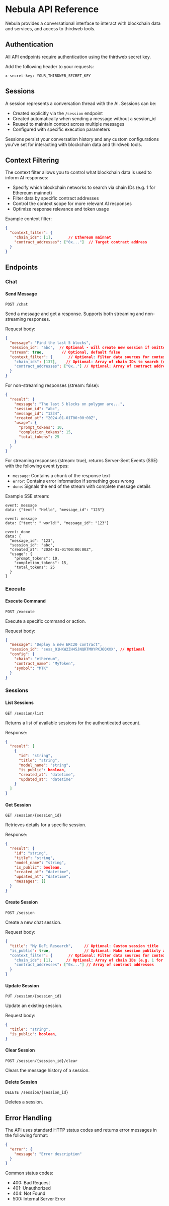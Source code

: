 # Nebula API Reference

Nebula provides a conversational interface to interact with blockchain data and services, and access to thirdweb tools.

## Authentication

All API endpoints require authentication using the thirdweb secret key.

Add the following header to your requests:

```
x-secret-key: YOUR_THIRDWEB_SECRET_KEY
```

## Sessions

A session represents a conversation thread with the AI. Sessions can be:

- Created explicitly via the `/session` endpoint
- Created automatically when sending a message without a session_id
- Reused to maintain context across multiple messages
- Configured with specific execution parameters

Sessions persist your conversation history and any custom configurations you've set for interacting with blockchain data and thirdweb tools.

## Context Filtering

The context filter allows you to control what blockchain data is used to inform AI responses:

- Specify which blockchain networks to search via chain IDs (e.g. 1 for Ethereum mainnet)
- Filter data by specific contract addresses
- Control the context scope for more relevant AI responses
- Optimize response relevance and token usage

Example context filter:
```json
{
  "context_filter": {
    "chain_ids": [1],       // Ethereum mainnet
    "contract_addresses": ["0x..."]  // Target contract address
  }
}
```

## Endpoints

### Chat

#### Send Message

```http
POST /chat
```

Send a message and get a response. Supports both streaming and non-streaming responses.

Request body:

```json
{
  "message": "Find the last 5 blocks",
  "session_id": "abc",  // Optional - will create new session if omitted
  "stream": true,        // Optional, default false
  "context_filter": {       // Optional: Filter data sources for context
    "chain_ids": [137],    // Optional: Array of chain IDs to search (e.g. 137 for Polygon)
    "contract_addresses": ["0x.."] // Optional: Array of contract addresses 
  }
}
```

For non-streaming responses (stream: false):

```json
{
  "result": {
    "message": "The last 5 blocks on polygon are...",
    "session_id": "abc",
    "message_id": "1234",
    "created_at": "2024-01-01T00:00:00Z",
    "usage": {
      "prompt_tokens": 10,
      "completion_tokens": 15,
      "total_tokens": 25 
    }
  }
}
```

For streaming responses (stream: true), returns Server-Sent Events (SSE) with the following event types:

- `message`: Contains a chunk of the response text
- `error`: Contains error information if something goes wrong
- `done`: Signals the end of the stream with complete message details

Example SSE stream:

```
event: message
data: {"text": "Hello", "message_id": "123"}

event: message
data: {"text": " world!", "message_id": "123"}

event: done
data: {
  "message_id": "123",
  "session_id": "abc",
  "created_at": "2024-01-01T00:00:00Z",
  "usage": {
    "prompt_tokens": 10,
    "completion_tokens": 15,
    "total_tokens": 25
  }
}
```

### Execute

#### Execute Command

```http
POST /execute
```

Execute a specific command or action.

Request body:

```json
{
  "message": "Deploy a new ERC20 contract",
  "session_id": "sess_01HKW2ZH45JNQRTM0YPKJ6QXXX", // Optional
  "config": {
    "chain": "ethereum",
    "contract_name": "MyToken",
    "symbol": "MTK"
  }
}
```


### Sessions

#### List Sessions

```http
GET /session/list
```

Returns a list of available sessions for the authenticated account.

Response:

```json
{
  "result": [
    {
      "id": "string",
      "title": "string",
      "model_name": "string",
      "is_public": boolean,
      "created_at": "datetime",
      "updated_at": "datetime"
    }
  ]
}
```

#### Get Session

```http
GET /session/{session_id}
```

Retrieves details for a specific session.

Response:

```json
{
  "result": {
    "id": "string",
    "title": "string",
    "model_name": "string",
    "is_public": boolean,
    "created_at": "datetime",
    "updated_at": "datetime",
    "messages": []
  }
}
```

#### Create Session

```http
POST /session
```

Create a new chat session.

Request body:

```json
{
  "title": "My DeFi Research",     // Optional: Custom session title
  "is_public": true,               // Optional: Make session publicly accessible
  "context_filter": {       // Optional: Filter data sources for context
    "chain_ids": [1],      // Optional: Array of chain IDs (e.g. 1 for Ethereum)
    "contract_addresses": ["0x..."] // Array of contract addresses
  }
}
```


#### Update Session

```http
PUT /session/{session_id}
```

Update an existing session.

Request body:

```json
{
  "title": "string",
  "is_public": boolean,
}
```

#### Clear Session

```http
POST /session/{session_id}/clear
```

Clears the message history of a session.

#### Delete Session

```http
DELETE /session/{session_id}
```

Deletes a session.


## Error Handling

The API uses standard HTTP status codes and returns error messages in the following format:

```json
{
  "error": {
    "message": "Error description"
  }
}
```

Common status codes:

- 400: Bad Request
- 401: Unauthorized
- 404: Not Found
- 500: Internal Server Error
